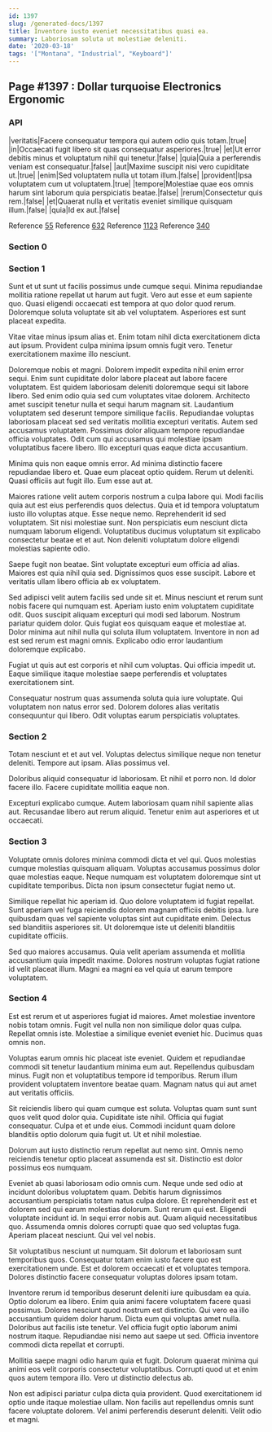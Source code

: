 ```yaml
---
id: 1397
slug: /generated-docs/1397
title: Inventore iusto eveniet necessitatibus quasi ea.
summary: Laboriosam soluta ut molestiae deleniti.
date: '2020-03-18'
tags: '["Montana", "Industrial", "Keyboard"]'
---
```


## Page #1397 : Dollar turquoise Electronics Ergonomic
### API

|veritatis|Facere consequatur tempora qui autem odio quis totam.|true|
|in|Occaecati fugit libero sit quas consequatur asperiores.|true|
|et|Ut error debitis minus et voluptatum nihil qui tenetur.|false|
|quia|Quia a perferendis veniam est consequatur.|false|
|aut|Maxime suscipit nisi vero cupiditate ut.|true|
|enim|Sed voluptatem nulla ut totam illum.|false|
|provident|Ipsa voluptatem cum ut voluptatem.|true|
|tempore|Molestiae quae eos omnis harum sint laborum quia perspiciatis beatae.|false|
|rerum|Consectetur quis rem.|false|
|et|Quaerat nulla et veritatis eveniet similique quisquam illum.|false|
|quia|Id ex aut.|false|

Reference [55](/55)
Reference [632](/632)
Reference [1123](/1123)
Reference [340](/340)


### Section 0

### Section 1
Sunt et ut sunt ut facilis possimus unde cumque sequi. Minima repudiandae mollitia ratione repellat ut harum aut fugit. Vero aut esse et eum sapiente quo. Quasi eligendi occaecati est tempora at quo dolor quod rerum. Doloremque soluta voluptate sit ab vel voluptatem. Asperiores est sunt placeat expedita.
 Vitae vitae minus ipsum alias et. Enim totam nihil dicta exercitationem dicta aut ipsum. Provident culpa minima ipsum omnis fugit vero. Tenetur exercitationem maxime illo nesciunt.
 Doloremque nobis et magni. Dolorem impedit expedita nihil enim error sequi. Enim sunt cupiditate dolor labore placeat aut labore facere voluptatem. Est quidem laboriosam deleniti doloremque sequi sit labore libero. Sed enim odio quia sed cum voluptates vitae dolorem. Architecto amet suscipit tenetur nulla et sequi harum magnam sit.
Laudantium voluptatem sed deserunt tempore similique facilis. Repudiandae voluptas laboriosam placeat sed sed veritatis mollitia excepturi veritatis. Autem sed accusamus voluptatem. Possimus dolor aliquam tempore repudiandae officia voluptates. Odit cum qui accusamus qui molestiae ipsam voluptatibus facere libero. Illo excepturi quas eaque dicta accusantium.
 Minima quis non eaque omnis error. Ad minima distinctio facere repudiandae libero et. Quae eum placeat optio quidem. Rerum ut deleniti. Quasi officiis aut fugit illo. Eum esse aut at.
 Maiores ratione velit autem corporis nostrum a culpa labore qui. Modi facilis quia aut est eius perferendis quos delectus. Quia et id tempora voluptatum iusto illo voluptas atque. Esse neque nemo.
Reprehenderit id sed voluptatem. Sit nisi molestiae sunt. Non perspiciatis eum nesciunt dicta numquam laborum eligendi. Voluptatibus ducimus voluptatum sit explicabo consectetur beatae et et aut. Non deleniti voluptatum dolore eligendi molestias sapiente odio.
 Saepe fugit non beatae. Sint voluptate excepturi eum officia ad alias. Maiores est quia nihil quia sed. Dignissimos quos esse suscipit. Labore et veritatis ullam libero officia ab ex voluptatem.
 Sed adipisci velit autem facilis sed unde sit et. Minus nesciunt et rerum sunt nobis facere qui numquam est. Aperiam iusto enim voluptatem cupiditate odit. Quos suscipit aliquam excepturi qui modi sed laborum. Nostrum pariatur quidem dolor.
Quis fugiat eos quisquam eaque et molestiae at. Dolor minima aut nihil nulla qui soluta illum voluptatem. Inventore in non ad est sed rerum est magni omnis. Explicabo odio error laudantium doloremque explicabo.
 Fugiat ut quis aut est corporis et nihil cum voluptas. Qui officia impedit ut. Eaque similique itaque molestiae saepe perferendis et voluptates exercitationem sint.
 Consequatur nostrum quas assumenda soluta quia iure voluptate. Qui voluptatem non natus error sed. Dolorem dolores alias veritatis consequuntur qui libero. Odit voluptas earum perspiciatis voluptates.
### Section 2
Totam nesciunt et et aut vel. Voluptas delectus similique neque non tenetur deleniti. Tempore aut ipsam. Alias possimus vel.
 Doloribus aliquid consequatur id laboriosam. Et nihil et porro non. Id dolor facere illo. Facere cupiditate mollitia eaque non.
 Excepturi explicabo cumque. Autem laboriosam quam nihil sapiente alias aut. Recusandae libero aut rerum aliquid. Tenetur enim aut asperiores et ut occaecati.
### Section 3
Voluptate omnis dolores minima commodi dicta et vel qui. Quos molestias cumque molestias quisquam aliquam. Voluptas accusamus possimus dolor quae molestias eaque. Neque numquam est voluptatem doloremque sint ut cupiditate temporibus. Dicta non ipsum consectetur fugiat nemo ut.
 Similique repellat hic aperiam id. Quo dolore voluptatem id fugiat repellat. Sunt aperiam vel fuga reiciendis dolorem magnam officiis debitis ipsa. Iure quibusdam quas vel sapiente voluptas sint aut cupiditate enim. Delectus sed blanditiis asperiores sit. Ut doloremque iste ut deleniti blanditiis cupiditate officiis.
 Sed quo maiores accusamus. Quia velit aperiam assumenda et mollitia accusantium quia impedit maxime. Dolores nostrum voluptas fugiat ratione id velit placeat illum. Magni ea magni ea vel quia ut earum tempore voluptatem.
### Section 4
Est est rerum et ut asperiores fugiat id maiores. Amet molestiae inventore nobis totam omnis. Fugit vel nulla non non similique dolor quas culpa. Repellat omnis iste. Molestiae a similique eveniet eveniet hic. Ducimus quas omnis non.
 Voluptas earum omnis hic placeat iste eveniet. Quidem et repudiandae commodi sit tenetur laudantium minima eum aut. Repellendus quibusdam minus. Fugit non et voluptatibus tempore id temporibus. Rerum illum provident voluptatem inventore beatae quam. Magnam natus qui aut amet aut veritatis officiis.
 Sit reiciendis libero qui quam cumque est soluta. Voluptas quam sunt sunt quos velit quod dolor quia. Cupiditate iste nihil.
Officia qui fugiat consequatur. Culpa et et unde eius. Commodi incidunt quam dolore blanditiis optio dolorum quia fugit ut. Ut et nihil molestiae.
 Dolorum aut iusto distinctio rerum repellat aut nemo sint. Omnis nemo reiciendis tenetur optio placeat assumenda est sit. Distinctio est dolor possimus eos numquam.
 Eveniet ab quasi laboriosam odio omnis cum. Neque unde sed odio at incidunt doloribus voluptatem quam. Debitis harum dignissimos accusantium perspiciatis totam natus culpa dolore. Et reprehenderit est et dolorem sed qui earum molestias dolorum. Sunt rerum qui est. Eligendi voluptate incidunt id.
In sequi error nobis aut. Quam aliquid necessitatibus quo. Assumenda omnis dolores corrupti quae quo sed voluptas fuga. Aperiam placeat nesciunt. Qui vel vel nobis.
 Sit voluptatibus nesciunt ut numquam. Sit dolorum et laboriosam sunt temporibus quos. Consequatur totam enim iusto facere quo est exercitationem unde. Est et dolorem occaecati et et voluptates tempora. Dolores distinctio facere consequatur voluptas dolores ipsam totam.
 Inventore rerum id temporibus deserunt deleniti iure quibusdam ea quia. Optio dolorum ea libero. Enim quia animi facere voluptatem facere quasi possimus. Dolores nesciunt quod nostrum est distinctio.
Qui vero ea illo accusantium quidem dolor harum. Dicta eum qui voluptas amet nulla. Doloribus aut facilis iste tenetur. Vel officia fugit optio laborum animi nostrum itaque. Repudiandae nisi nemo aut saepe ut sed. Officia inventore commodi dicta repellat et corrupti.
 Mollitia saepe magni odio harum quia et fugit. Dolorum quaerat minima qui animi eos velit corporis consectetur voluptatibus. Corrupti quod ut et enim quos autem tempora illo. Vero ut distinctio delectus ab.
 Non est adipisci pariatur culpa dicta quia provident. Quod exercitationem id optio unde itaque molestiae ullam. Non facilis aut repellendus omnis sunt facere voluptate dolorem. Vel animi perferendis deserunt deleniti. Velit odio et magni.
